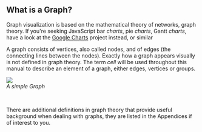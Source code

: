 <h2>
	<a id="what_graph"></a>
	What is a Graph?
</h2>

<p>Graph visualization is based on the mathematical theory of
networks, graph theory. If you're seeking JavaScript bar <em>charts</em>,
pie <em>charts</em>, Gantt <em>charts</em>, have a look at the <a
	href="http://code.google.com/apis/chart/">Google Charts</a> project
instead, or similar</p>
<p>A graph consists of vertices, also called nodes, and of edges
(the connecting lines between the nodes). Exactly how a graph appears
visually is not defined in graph theory. The term <em>cell</em> will be
used throughout this manual to describe an element of a graph, either
edges, vertices or groups.</p>

<p><img src="https://jgraph.github.io/mxgraph/docs/images/mx_man_simple_graph.png" /><br/>
<em>A simple Graph</em></p>
<br/>

<p>There are additional definitions in graph theory that provide
useful background when dealing with graphs, they are listed in the
Appendices if of interest to you.</p>
